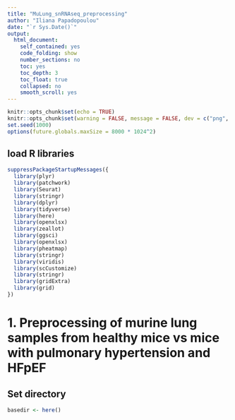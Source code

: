 ```yaml
---
title: "MuLung_snRNAseq_preprocessing"
author: "Iliana Papadopoulou"
date: "`r Sys.Date()`"
output:
  html_document:
    self_contained: yes
    code_folding: show
    number_sections: no
    toc: yes
    toc_depth: 3
    toc_float: true
    collapsed: no
    smooth_scroll: yes
---
```


```r
knitr::opts_chunk$set(echo = TRUE)
knitr::opts_chunk$set(warning = FALSE, message = FALSE, dev = c("png", "pdf"))
set.seed(1000)
options(future.globals.maxSize = 8000 * 1024^2)
```

## load R libraries
```r
suppressPackageStartupMessages({
  library(plyr)
  library(patchwork)
  library(Seurat)
  library(stringr)
  library(dplyr)
  library(tidyverse)
  library(here)
  library(openxlsx)
  library(zeallot)
  library(ggsci)
  library(openxlsx)
  library(pheatmap)
  library(stringr)
  library(viridis)
  library(scCustomize)
  library(stringr)
  library(gridExtra)
  library(grid)
})
```

# 1. Preprocessing of murine lung samples from healthy mice vs mice with pulmonary hypertension and HFpEF
## Set directory
```r
basedir <- here()
```

